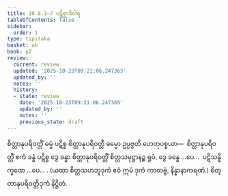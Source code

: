 ```yaml
---
title: 10.8.1–7 ပဋိစ္စာဒိဝါရ
tableOfContents: false
sidebar:
  order: 1
type: tipitaka
basket: ab
book: p2
review:
  current: review
  updated: '2025-10-23T09:21:06.247365'
  updated_by: ''
  notes: ''
  history:
  - state: review
    date: '2025-10-23T09:21:06.247365'
    updated_by: ''
    notes: ''
    previous_state: draft
---
```



<ReviewStatus review={frontmatter.review} showDetails={true} />

<HypothesisAnnotation frontmatter={frontmatter} />

<DynamicBreadcrumb />

<Division number="277" book="p2" e="ch" v="38" p="161">

<Paragraph number="3001" book="p2">
စိတ္တာနုပရိဝတ္တိံ ဓမ္မံ ပဋိစ္စ စိတ္တာနုပရိဝတ္တီ ဓမ္မော ဥပ္ပဇ္ဇတိ ဟေတုပစ္စယာ—  စိတ္တာနုပရိဝတ္တိံ ဧကံ ခန္ဓံ ပဋိစ္စ ဒွေ ခန္ဓာ စိတ္တာနုပရိဝတ္တိံ စိတ္တသမုဋ္ဌာနဉ္စ ရူပံ, ဒွေ ခန္ဓေ …ပေ…  ပဋိသန္ဓိက္ခဏေ …ပေ… . (ယထာ စိတ္တသဟဘူဒုကံ ဧဝံ ဣမံ ဒုကံ ကာတဗ္ဗံ, နိန္နာနာကရဏံ.)

</Paragraph>
</Division>

<Paragraph number="3002" type="center" book="p2">
စိတ္တာနုပရိဝတ္တိဒုကံ နိဋ္ဌိတံ.
</Paragraph>